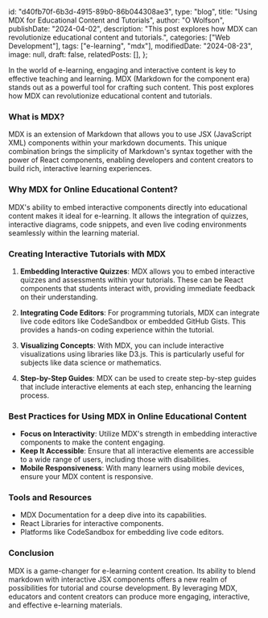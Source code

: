  id: "d40fb70f-6b3d-4915-89b0-86b044308ae3",
  type: "blog",
  title: "Using MDX for Educational Content and Tutorials",
  author: "O Wolfson",
  publishDate: "2024-04-02",
  description:
    "This post explores how MDX can revolutionize educational content and tutorials.",
  categories: ["Web Development"],
  tags: ["e-learning", "mdx"],
  modifiedDate: "2024-08-23",
  image: null,
  draft: false,
  relatedPosts: [],
};

In the world of e-learning, engaging and interactive content is key to effective teaching and learning. MDX (Markdown for the component era) stands out as a powerful tool for crafting such content. This post explores how MDX can revolutionize educational content and tutorials.

### **What is MDX?**

MDX is an extension of Markdown that allows you to use JSX (JavaScript XML) components within your markdown documents. This unique combination brings the simplicity of Markdown's syntax together with the power of React components, enabling developers and content creators to build rich, interactive learning experiences.

### **Why MDX for Online Educational Content?**

MDX's ability to embed interactive components directly into educational content makes it ideal for e-learning. It allows the integration of quizzes, interactive diagrams, code snippets, and even live coding environments seamlessly within the learning material.

### **Creating Interactive Tutorials with MDX**

1. **Embedding Interactive Quizzes**: MDX allows you to embed interactive quizzes and assessments within your tutorials. These can be React components that students interact with, providing immediate feedback on their understanding.

2. **Integrating Code Editors**: For programming tutorials, MDX can integrate live code editors like CodeSandbox or embedded GitHub Gists. This provides a hands-on coding experience within the tutorial.

3. **Visualizing Concepts**: With MDX, you can include interactive visualizations using libraries like D3.js. This is particularly useful for subjects like data science or mathematics.

4. **Step-by-Step Guides**: MDX can be used to create step-by-step guides that include interactive elements at each step, enhancing the learning process.

### **Best Practices for Using MDX in Online Educational Content**

- **Focus on Interactivity**: Utilize MDX's strength in embedding interactive components to make the content engaging.
- **Keep It Accessible**: Ensure that all interactive elements are accessible to a wide range of users, including those with disabilities.
- **Mobile Responsiveness**: With many learners using mobile devices, ensure your MDX content is responsive.

### **Tools and Resources**

- MDX Documentation for a deep dive into its capabilities.
- React Libraries for interactive components.
- Platforms like CodeSandbox for embedding live code editors.

### **Conclusion**

MDX is a game-changer for e-learning content creation. Its ability to blend markdown with interactive JSX components offers a new realm of possibilities for tutorial and course development. By leveraging MDX, educators and content creators can produce more engaging, interactive, and effective e-learning materials.
